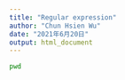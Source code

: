 ```yaml
---
title: "Regular expression"
author: "Chun Hsien Wu"
date: "2021年6月20日"
output: html_document
---
```


```bash
pwd
```


